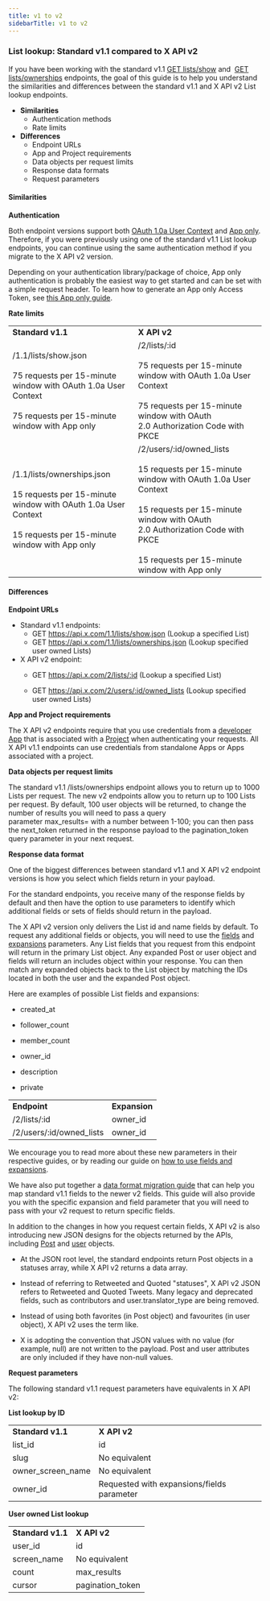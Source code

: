 ---
title: v1 to v2
sidebarTitle: v1 to v2
---


### List lookup: Standard v1.1 compared to X API v2


If you have been working with the standard v1.1 [GET lists/show](https://developer.twitter.com/en/docs/twitter-api/v1/accounts-and-users/create-manage-lists/api-reference/get-lists-show) and  [GET lists/ownerships](https://developer.twitter.com/en/docs/twitter-api/v1/accounts-and-users/create-manage-lists/api-reference/get-lists-ownerships) endpoints, the goal of this guide is to help you understand the similarities and differences between the standard v1.1 and X API v2 List lookup endpoints.

* **Similarities**
    * Authentication methods
    * Rate limits
* **Differences**
    * Endpoint URLs
    * App and Project requirements
    * Data objects per request limits
    * Response data formats
    * Request parameters

#### Similarities

**Authentication**

Both endpoint versions support both [OAuth 1.0a User Context](https://developer.twitter.com/content/developer-twitter/resources/fundamentals/authentication) and [App only](https://developer.twitter.com/content/developer-twitter/en/docs/authentication/oauth-2-0). Therefore, if you were previously using one of the standard v1.1 List lookup endpoints, you can continue using the same authentication method if you migrate to the X API v2 version.

Depending on your authentication library/package of choice, App only authentication is probably the easiest way to get started and can be set with a simple request header. To learn how to generate an App only Access Token, see [this App only guide](https://developer.twitter.com/en/docs/basics/authentication/overview/application-only).

**Rate limits**

|     |     |
| :--- | :--- |
| **Standard v1.1** | **X API v2** |
| /1.1/lists/show.json<br/><br/>75 requests per 15-minute window with OAuth 1.0a User Context<br/><br/>75 requests per 15-minute window with App only | /2/lists/:id<br/><br/>75 requests per 15-minute window with OAuth 1.0a User Context<br/><br/>75 requests per 15-minute window with OAuth 2.0 Authorization Code with PKCE |
| /1.1/lists/ownerships.json<br/><br/>15 requests per 15-minute window with OAuth 1.0a User Context<br/><br/>15 requests per 15-minute window with App only | /2/users/:id/owned_lists<br/><br/>15 requests per 15-minute window with OAuth 1.0a User Context<br/><br/>15 requests per 15-minute window with OAuth 2.0 Authorization Code with PKCE<br/><br/>15 requests per 15-minute window with App only |

#### Differences

**Endpoint URLs**

* Standard v1.1 endpoints:
    * GET https://api.x.com/1.1/lists/show.json
        (Lookup a specified List)
    * GET https://api.x.com/1.1/lists/ownerships.json
        (Lookup specified user owned Lists)
* X API v2 endpoint:
    * GET https://api.x.com/2/lists/:id
        (Lookup a specified List)

    * GET https://api.x.com/2/users/:id/owned_lists
        (Lookup specified user owned Lists)

**App and Project requirements**

The X API v2 endpoints require that you use credentials from a [developer App](https://developer.twitter.com/en/docs/apps) that is associated with a [Project](https://developer.twitter.com/en/docs/projects) when authenticating your requests. All X API v1.1 endpoints can use credentials from standalone Apps or Apps associated with a project.

**Data objects per request limits**

The standard v1.1 /lists/ownerships endpoint allows you to return up to 1000 Lists per request. The new v2 endpoints allow you to return up to 100 Lists per request. By default, 100 user objects will be returned, to change the number of results you will need to pass a query parameter max_results= with a number between 1-100; you can then pass the next_token returned in the response payload to the pagination_token query parameter in your next request.

**Response data format**

One of the biggest differences between standard v1.1 and X API v2 endpoint versions is how you select which fields return in your payload.

For the standard endpoints, you receive many of the response fields by default and then have the option to use parameters to identify which additional fields or sets of fields should return in the payload.

The X API v2 version only delivers the List id and name fields by default. To request any additional fields or objects, you will need to use the [fields](https://developer.twitter.com/en/docs/twitter-api/fields/content/developer-twitter/en/docs/twitter-api/fields) and [expansions](https://developer.twitter.com/en/docs/twitter-api/fields/content/developer-twitter/en/docs/twitter-api/expansions) parameters. Any List fields that you request from this endpoint will return in the primary List object. Any expanded Post or user object and fields will return an includes object within your response. You can then match any expanded objects back to the List object by matching the IDs located in both the user and the expanded Post object. 

Here are examples of possible List fields and expansions:

* created_at

* follower_count

* member_count

* owner_id

* description

* private


|     |     |
| :--- | :--- |
| **Endpoint** | **Expansion** |
| /2/lists/:id | owner_id |
| /2/users/:id/owned_lists | owner_id |

We encourage you to read more about these new parameters in their respective guides, or by reading our guide on [how to use fields and expansions](https://developer.twitter.com/en/docs/twitter-api/data-dictionary/using-fields-and-expansions). 

We have also put together a [data format migration guide](https://developer.twitter.com/en/docs/twitter-api/migrate/data-formats/standard-v1-1-to-v2) that can help you map standard v1.1 fields to the newer v2 fields. This guide will also provide you with the specific expansion and field parameter that you will need to pass with your v2 request to return specific fields. 

In addition to the changes in how you request certain fields, X API v2 is also introducing new JSON designs for the objects returned by the APIs, including [Post](https://developer.twitter.com/en/docs/twitter-api/data-dictionary/object-model/tweet) and [user](https://developer.twitter.com/en/docs/twitter-api/data-dictionary/object-model/user) objects.

* At the JSON root level, the standard endpoints return Post objects in a statuses array, while X API v2 returns a data array. 

* Instead of referring to Retweeted and Quoted "statuses", X API v2 JSON refers to Retweeted and Quoted Tweets. Many legacy and deprecated fields, such as contributors and user.translator_type are being removed. 

* Instead of using both favorites (in Post object) and favourites (in user object), X API v2 uses the term like. 

* X is adopting the convention that JSON values with no value (for example, null) are not written to the payload. Post and user attributes are only included if they have non-null values.
     


**Request parameters**

The following standard v1.1 request parameters have equivalents in X API v2:

**List lookup by ID**

|     |     |
| :--- | :--- |
| **Standard v1.1** | **X API v2** |
| list_id | id  |
| slug | No equivalent |
| owner\_screen\_name | No equivalent |
| owner_id | Requested with expansions/fields parameter |

**User owned List lookup**

|     |     |
| :--- | :--- |
| **Standard v1.1** | **X API v2** |
| user_id | id  |
| screen_name | No equivalent |
| count | max_results |
| cursor | pagination_token |